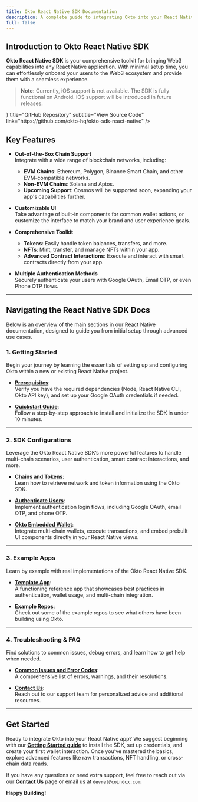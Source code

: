 ```yaml
---
title: Okto React Native SDK Documentation
description: A complete guide to integrating Okto into your React Native applications.
full: false
---
```



## Introduction to Okto React Native SDK

**Okto React Native SDK** is your comprehensive toolkit for bringing Web3 capabilities into any React Native application. With minimal setup time, you can effortlessly onboard your users to the Web3 ecosystem and provide them with a seamless experience.

> **Note:** Currently, iOS support is not available. The SDK is fully functional on Android. iOS support will be introduced in future releases.

<div className="my-6">
  <TechnologyCard
    icon={<IoCodeSlashOutline size={"1.5rem"} />}
    title="GitHub Repository"
    subtitle="View Source Code"
    link="https://github.com/okto-hq/okto-sdk-react-native"
  />
</div>

## Key Features

- **Out-of-the-Box Chain Support**  
  Integrate with a wide range of blockchain networks, including:
  - **EVM Chains**: Ethereum, Polygon, Binance Smart Chain, and other EVM-compatible networks.
  - **Non-EVM Chains**: Solana and Aptos.
  - **Upcoming Support**: Cosmos will be supported soon, expanding your app's capabilities further.

- **Customizable UI**  
  Take advantage of built-in components for common wallet actions, or customize the interface to match your brand and user experience goals.

- **Comprehensive Toolkit**  
  - **Tokens**: Easily handle token balances, transfers, and more.  
  - **NFTs**: Mint, transfer, and manage NFTs within your app.  
  - **Advanced Contract Interactions**: Execute and interact with smart contracts directly from your app.

- **Multiple Authentication Methods**  
  Securely authenticate your users with Google OAuth, Email OTP, or even Phone OTP flows.

---

## Navigating the React Native SDK Docs

Below is an overview of the main sections in our React Native documentation, designed to guide you from initial setup through advanced use cases.

### 1. Getting Started

Begin your journey by learning the essentials of setting up and configuring Okto within a new or existing React Native project.

- [**Prerequisites**](/docs/react-native-sdk/getting-started/prerequisites):  
  Verify you have the required dependencies (Node, React Native CLI, Okto API key), and set up your Google OAuth credentials if needed.

- [**Quickstart Guide**](/docs/react-native-sdk/getting-started/new-okto-react-native-setup):  
  Follow a step-by-step approach to install and initialize the SDK in under 10 minutes.

---

### 2. SDK Configurations

Leverage the Okto React Native SDK’s more powerful features to handle multi-chain scenarios, user authentication, smart contract interactions, and more.

- [**Chains and Tokens**](/docs/react-native-sdk/chains-tokens/supported-networks):  
  Learn how to retrieve network and token information using the Okto SDK.

- [**Authenticate Users**](/docs/react-native-sdk/authenticate-users/google-oauth/learn):  
  Implement authentication login flows, including Google OAuth, email OTP, and phone OTP.  

- [**Okto Embedded Wallet**](/docs/react-native-sdk/okto-embedded-wallet/setup-embedded-wallets/create-embedded-wallets):  
  Integrate multi-chain wallets, execute transactions, and embed prebuilt UI components directly in your React Native views.

---

### 3. Example Apps

Learn by example with real implementations of the Okto React Native SDK.

- [**Template App**](/docs/react-native-sdk/example-apps/template-app):  
  A functioning reference app that showcases best practices in authentication, wallet usage, and multi-chain integration.

- [**Example Repos**](/docs/react-native-sdk/example-apps/example-repos):  
  Check out some of the example repos to see what others have been building using Okto.

---

### 4. Troubleshooting & FAQ

Find solutions to common issues, debug errors, and learn how to get help when needed.

- [**Common Issues and Error Codes**](/docs/react-native-sdk/troubleshooting-faq/sdk-error-warnings):  
  A comprehensive list of errors, warnings, and their resolutions.

- [**Contact Us**](/docs/react-native-sdk/troubleshooting-faq/contact-us):  
  Reach out to our support team for personalized advice and additional resources.

---

## Get Started

Ready to integrate Okto into your React Native app? We suggest beginning with our [**Getting Started guide**](/docs/react-native-sdk/getting-started/new-okto-react-native-setup) to install the SDK, set up credentials, and create your first wallet interaction. Once you’ve mastered the basics, explore advanced features like raw transactions, NFT handling, or cross-chain data reads.

If you have any questions or need extra support, feel free to reach out via our [**Contact Us**](/docs/react-native-sdk/troubleshooting-faq/contact-us) page or email us at `devrel@coindcx.com`.

**Happy Building!**
